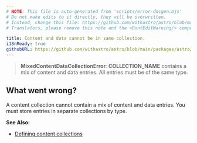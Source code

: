```yaml
---
# NOTE: This file is auto-generated from 'scripts/error-docgen.mjs'
# Do not make edits to it directly, they will be overwritten.
# Instead, change this file: https://github.com/withastro/astro/blob/main/packages/astro/src/core/errors/errors-data.ts
# Translators, please remove this note and the <DontEditWarning/> component.

title: Content and data cannot be in same collection.
i18nReady: true
githubURL: https://github.com/withastro/astro/blob/main/packages/astro/src/core/errors/errors-data.ts
---
```


<DontEditWarning />


> **MixedContentDataCollectionError**: **COLLECTION_NAME** contains a mix of content and data entries. All entries must be of the same type.

## What went wrong?
A content collection cannot contain a mix of content and data entries. You must store entries in separate collections by type.

**See Also:**
-  [Defining content collections](/en/guides/content-collections/#defining-collections)


